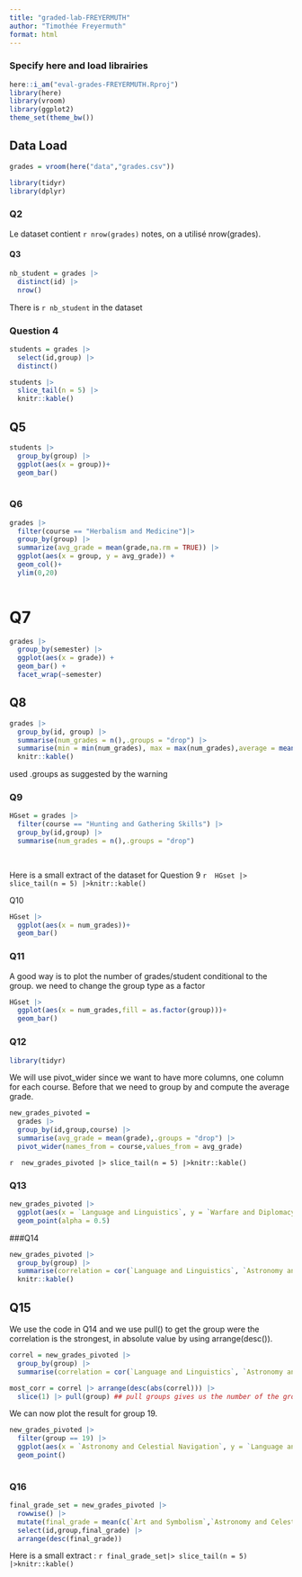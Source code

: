 ```yaml
---
title: "graded-lab-FREYERMUTH"
author: "Timothée Freyermuth"
format: html
---
```

### Specify here and load librairies
```r
here::i_am("eval-grades-FREYERMUTH.Rproj")
library(here)
library(vroom)
library(ggplot2)
theme_set(theme_bw())

```
## Data Load
```r
grades = vroom(here("data","grades.csv"))
```

```r
library(tidyr)
library(dplyr)
```

### Q2
Le dataset contient `r nrow(grades)` notes, on a utilisé nrow(grades).


#### Q3
```r
nb_student = grades |>
  distinct(id) |>
  nrow()
```

There is `r nb_student` in the dataset


### Question 4
```r

students = grades |>
  select(id,group) |>
  distinct()
```
```r
students |>
  slice_tail(n = 5) |>
  knitr::kable()
```


## Q5
```r
students |>
  group_by(group) |>
  ggplot(aes(x = group))+
  geom_bar()
  
```


### Q6
```r
grades |>
  filter(course == "Herbalism and Medicine")|>
  group_by(group) |>
  summarize(avg_grade = mean(grade,na.rm = TRUE)) |>
  ggplot(aes(x = group, y = avg_grade)) +
  geom_col()+
  ylim(0,20)
  
```

# Q7

```r
grades |>
  group_by(semester) |>
  ggplot(aes(x = grade)) +
  geom_bar() +
  facet_wrap(~semester)
```



## Q8


```r
grades |>
  group_by(id, group) |>
  summarise(num_grades = n(),.groups = "drop") |>
  summarise(min = min(num_grades), max = max(num_grades),average = mean(num_grades)) |>
  knitr::kable()

```
used .groups as suggested by the warning




### Q9


```r
HGset = grades |>
  filter(course == "Hunting and Gathering Skills") |>
  group_by(id,group) |>
  summarise(num_grades = n(),.groups = "drop")
  
  
```
Here is a small extract of the dataset for Question 9 
`r  HGset |> slice_tail(n = 5) |>knitr::kable()`



Q10
```r
HGset |>
  ggplot(aes(x = num_grades))+
  geom_bar()
```
### Q11
A good way is to plot the number of grades/student conditional to
the group. we need to change the group type as a factor
```r
HGset |>
  ggplot(aes(x = num_grades,fill = as.factor(group)))+
  geom_bar()

```
### Q12
```r
library(tidyr)
```
We will use pivot_wider since we want to have more columns, one column for each course. Before that we need to group by and compute the average grade.
```r
new_grades_pivoted =
  grades |>
  group_by(id,group,course) |>
  summarise(avg_grade = mean(grade),.groups = "drop") |>
  pivot_wider(names_from = course,values_from = avg_grade)
```

`r  new_grades_pivoted |> slice_tail(n = 5) |>knitr::kable()`


### Q13

```r
new_grades_pivoted |>
  ggplot(aes(x = `Language and Linguistics`, y = `Warfare and Diplomacy`))+
  geom_point(alpha = 0.5)
```


###Q14

```r
new_grades_pivoted |>
  group_by(group) |>
  summarise(correlation = cor(`Language and Linguistics`, `Astronomy and Celestial Navigation`),.groups = "drop") |>
  knitr::kable()
```



## Q15
We use the code in Q14 and we use pull() to get the group were the correlation is the strongest, in absolute value by using arrange(desc()). 
```r
correl = new_grades_pivoted |>
  group_by(group) |>
  summarise(correlation = cor(`Language and Linguistics`, `Astronomy and Celestial Navigation`),.groups = "drop")

most_corr = correl |> arrange(desc(abs(correl))) |>
  slice(1) |> pull(group) ## pull groups gives us the number of the group in wich the correlation is the strongest.
```
We can now plot the result for group 19.

```r
new_grades_pivoted |>
  filter(group == 19) |>
  ggplot(aes(x = `Astronomy and Celestial Navigation`, y = `Language and Linguistics`))+
  geom_point()
  
```

### Q16

```r
final_grade_set = new_grades_pivoted |>
  rowwise() |>
  mutate(final_grade = mean(c(`Art and Symbolism`,`Astronomy and Celestial Navigation`,`Environmental Stewardship`,`Herbalism and Medicine`,`Hunting and Gathering Skills`,`Language and Linguistics`,`Shamanism and Spiritual Practices`,`Social Organization and Governance`,`Tribal Lore and Traditions`,`Warfare and Diplomacy`))) |>
  select(id,group,final_grade) |>
  arrange(desc(final_grade))
```


Here is a small extract : `r final_grade_set|> slice_tail(n = 5) |>knitr::kable()`



